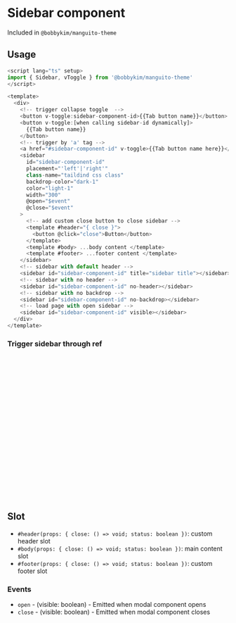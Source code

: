 
<Meta of={Stories} />

# Sidebar component

Included in `@bobbykim/manguito-theme`

## Usage

```js
<script lang="ts" setup>
import { Sidebar, vToggle } from '@bobbykim/manguito-theme'
</script>

<template>
  <div>
    <!-- trigger collapse toggle  -->
    <button v-toggle:sidebar-component-id>{{Tab button name}}</button>
    <button v-toggle:[when calling sidebar-id dynamically]>
      {{Tab button name}}
    </button>
    <!-- trigger by 'a' tag -->
    <a href="#sidebar-component-id" v-toggle>{{Tab button name here}}</a>
    <sidebar
      id="sidebar-component-id"
      placement="'left'|'right'"
      class-name="taildind css class"
      backdrop-color="dark-1"
      color="light-1"
      width="300"
      @open="$event"
      @close="$event"
    >
      <!-- add custom close button to close sidebar -->
      <template #header="{ close }">
        <button @click="close">Button</button>
      </template>
      <template #body> ...body content </template>
      <template #footer> ...footer content </template>
    </sidebar>
    <!-- sidebar with default header -->
    <sidebar id="sidebar-component-id" title="sidebar title"></sidebar>
    <!-- sidebar with no header -->
    <sidebar id="sidebar-component-id" no-header></sidebar>
    <!-- sidebar with no backdrop -->
    <sidebar id="sidebar-component-id" no-backdrop></sidebar>
    <!-- load page with open sidebar -->
    <sidebar id="sidebar-component-id" visible></sidebar>
  </div>
</template>
```

<Canvas of={Stories.sidebarExample} />

### Trigger sidebar through ref

```js
<script lang="ts" setup>
import { Sidebar } from '@bobbykim/manguito-theme'
import { ref } from 'vue'

const sidebarRef = ref<InstanceType<typeof Sidebar>>()

const handleSidebar = () => {
  // toggle sidebar
  sidebarRef.value.toggle()
  // open sidebar
  sidebarRef.value.open()
  // close sidebar
  sidebarRef.value.close()
}
</script>

<template>
  <div>
    <button @click="handleSidebar">Button Name</button>
    <sidebar ref="sidebarRef">...</sidebar>
  </div>
</template>
```

## Slot

- `#header(props: { close: () => void; status: boolean })`: custom header slot
- `#body(props: { close: () => void; status: boolean })`: main content slot
- `#footer(props: { close: () => void; status: boolean })`: custom footer slot

### Events

- `open` - (visible: boolean) - Emitted when modal component opens
- `close` - (visible: boolean) - Emitted when modal component closes

